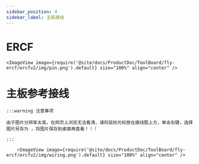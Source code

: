 ```yaml
---
sidebar_position: 4
sidebar_label: 主板接线
---
```





# ERCF

    <ImageView image={require('@site/docs/ProductDoc/ToolBoard/fly-ercf/ercfv2/img/pin.png').default} size="100%" align="center" />


# 主板参考接线

    :::warning 注意事项

    由于图片分辨率太高，在网页上浏览无法看清，请将鼠标光标放在接线图上方，单击右键，选择图片另存为 ，将图片保存到桌面再查看！！！

    :::

        <ImageView image={require('@site/docs/ProductDoc/ToolBoard/fly-ercf/ercfv2/img/wiring.png').default} size="100%" align="center" />
